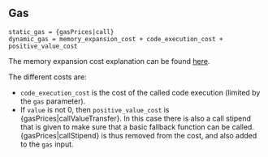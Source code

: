 ## Gas

    static_gas = {gasPrices|call}
    dynamic_gas = memory_expansion_cost + code_execution_cost + positive_value_cost

The memory expansion cost explanation can be found [here](/about).

The different costs are:

- `code_execution_cost` is the cost of the called code execution (limited by the `gas` parameter).
- If `value` is not 0, then `positive_value_cost` is {gasPrices|callValueTransfer}. In this case there is also a call stipend that is given to make sure that a basic fallback function can be called. {gasPrices|callStipend} is thus removed from the cost, and also added to the `gas` input.
